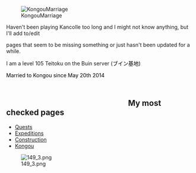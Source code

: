 [[File:KanColle-140520-16501139.png|frame|left|KongouMarriage]]
<p style="text-align:right;">Haven't been playing Kancolle too long and I might not know anything, but I'll add to/edit</p>

<p style="text-align:right;">pages that seem to be missing something or just hasn't been updated for a while.</p>

<p style="text-align:right;">I am a level 105 Teitoku on the Buin server (<span style="color:rgb(0,0,0);">ブイン基地)</span></p>

<p style="text-align:right;"><span style="color:rgb(0,0,0);">Married to Kongou since May 20th 2014</span></p>

<p style="text-align:right;">
</p>

<p style="text-align:right;">
</p>

<p style="text-align:right;">
</p>

<p style="text-align:right;">
</p>

<p style="text-align:right;">
</p>

<p style="text-align:right;">
</p>

<p style="text-align:right;">
</p>

<p style="text-align:right;">
</p>

<p style="text-align:right;">
</p>

<p style="text-align:right;">
</p>

<p style="text-align:right;">
</p>

<p style="text-align:right;">
</p>

<p style="text-align:right;">
</p>

<p style="text-align:right;">
</p>

==                                                                                                                                                                        My most checked pages==

* [[Quests: Quests list|Quests]]
* [[Expeditions]]
* [[Construction]]
* [[Kongou]]
[[File:149_3.png|left]]